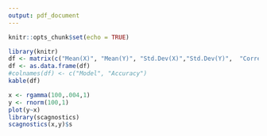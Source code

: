 ```yaml
---
output: pdf_document
---
```


```r
knitr::opts_chunk$set(echo = TRUE)
```

```r
library(knitr)
df <- matrix(c("Mean(X)", "Mean(Y)", "Std.Dev(X)","Std.Dev(Y)",  "Correlation", "54.26","47.83", "16.76","26.93", "-0.06"), ncol = 2, byrow = FALSE)
df <- as.data.frame(df)
#colnames(df) <- c("Model", "Accuracy")
kable(df)
```


```r
x <- rgamma(100,.004,1)
y <- rnorm(100,1)
plot(y~x)
library(scagnostics)
scagnostics(x,y)$s
```

